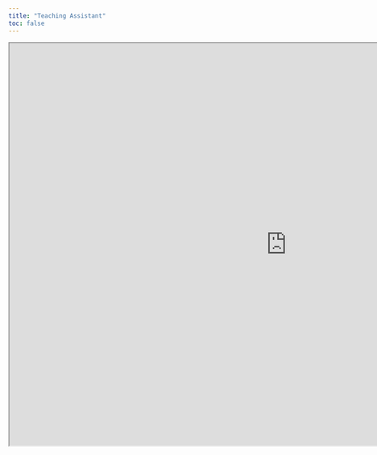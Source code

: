 ```yaml
---
title: "Teaching Assistant"
toc: false
---
```


<script>
    function resizeIframe(iframe) {
        iframe.style.height = iframe.contentWindow.document.body.scrollHeight + 'px';
    }
</script>

<iframe src="https://furmancs.com/tabot/" onload="resizeIframe(this)" height="800px" width="1100px" scrolling="yes"></iframe>